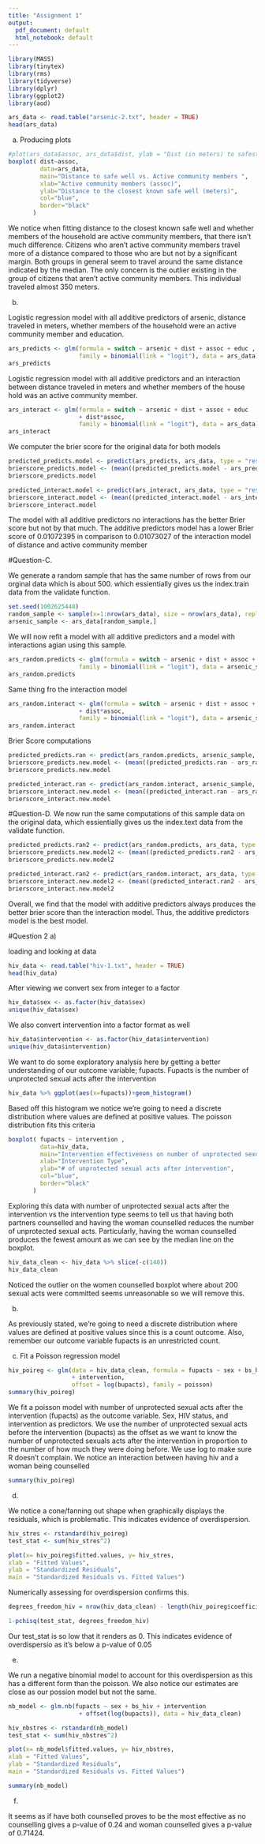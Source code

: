 ---
title: "Assignment 1"
output:
  pdf_document: default
  html_notebook: default
---

```{r include=FALSE}
library(MASS)
library(tinytex)
library(rms)
library(tidyverse)
library(dplyr)
library(ggplot2)
library(aod)
```


```{r}
ars_data <- read.table("arsenic-2.txt", header = TRUE)
head(ars_data)
```
a) Producing plots



```{r}
#plot(ars_data$assoc, ars_data$dist, ylab = "Dist (in meters) to safest well", xlab = "Active community members")
boxplot( dist~assoc,
         data=ars_data,
         main="Distance to safe well vs. Active community members ",
         xlab="Active community members (assoc)",
         ylab="Distance to the closest known safe well (meters)",
         col="blue",
         border="black"
       )
```

We notice when fitting distance to the closest known safe well and whether 
members of the household are active community members, that there isn't much
difference. Citizens who aren't active community members travel more of a 
distance compared to those who are but not by a significant margin. 
Both groups in general seem to travel around the same distance indicated by the
median. 
The only concern is the outlier existing in the group of citizens that aren't 
active community members. This individual traveled almost 350 meters.



b) 

Logistic regression model with all additive predictors of arsenic, distance
traveled in meters, 
whether members of the household were an active community member and education. 
```{r}
ars_predicts <- glm(formula = switch ~ arsenic + dist + assoc + educ , 
                    family = binomial(link = "logit"), data = ars_data)
ars_predicts
```



Logistic regression model with all additive predictors and an 
interaction between distance traveled in meters and whether members of the 
house hold was an active community member.
```{r}

ars_interact <- glm(formula = switch ~ arsenic + dist + assoc + educ 
                    + dist*assoc, 
                    family = binomial(link = "logit"), data = ars_data)
ars_interact
```

We computer the brier score for the original data for both models
```{r}
predicted_predicts.model <- predict(ars_predicts, ars_data, type = "response")
brierscore_predicts.model <- (mean((predicted_predicts.model - ars_predicts$residuals)^2))/nrow(ars_data)
brierscore_predicts.model
```

```{r}
predicted_interact.model <- predict(ars_interact, ars_data, type = "response")
brierscore_interact.model <- (mean((predicted_interact.model - ars_interact$residuals)^2))/nrow(ars_data)
brierscore_interact.model
```

The model with all additive predictors no interactions has the better Brier 
score but not by that much. The additive predictors model has a lower Brier 
score of 0.01072395 in comparison to 0.01073027 of the interaction model 
of distance and 
active community member


#Question-C. 

We generate a random sample that has the same number of rows from our orginal
data which is about 500.
which
essientially gives us the index.train data from the validate function.
```{r}
set.seed(1002625448)
random_sample <- sample(x=1:nrow(ars_data), size = nrow(ars_data), replace = TRUE)
arsenic_sample <- ars_data[random_sample,]
```

We will now refit a model with all additive predictors and a model with
interactions agian using this sample. 

```{r}
ars_random.predicts <- glm(formula = switch ~ arsenic + dist + assoc + educ , 
                    family = binomial(link = "logit"), data = arsenic_sample)
ars_random.predicts

```

Same thing fro the interaction model
```{r}
ars_random.interact <- glm(formula = switch ~ arsenic + dist + assoc + educ 
                    + dist*assoc, 
                    family = binomial(link = "logit"), data = arsenic_sample)
ars_random.interact
```

Brier Score computations
```{r}
predicted_predicts.ran <- predict(ars_random.predicts, arsenic_sample, type = "response")
brierscore_predicts.new.model <- (mean((predicted_predicts.ran - ars_random.predicts$residuals)^2))/nrow(arsenic_sample)
brierscore_predicts.new.model
```

```{r}
predicted_interact.ran <- predict(ars_random.interact, arsenic_sample, type = "response")
brierscore_interact.new.model <- (mean((predicted_interact.ran - ars_random.interact$residuals)^2))/nrow(arsenic_sample)
brierscore_interact.new.model
```

#Question-D.
We now run the same computations of this sample data on the original data, which
essientially gives us the index.text data from the validate function.
```{r}
predicted_predicts.ran2 <- predict(ars_random.predicts, ars_data, type = "response")
brierscore_predicts.new.model2 <- (mean((predicted_predicts.ran2 - ars_random.predicts$residuals)^2))/nrow(ars_data)
brierscore_predicts.new.model2
```

```{r}
predicted_interact.ran2 <- predict(ars_random.interact, ars_data, type = "response")
brierscore_interact.new.model2 <- (mean((predicted_interact.ran2 - ars_random.interact$residuals)^2))/nrow(ars_data)
brierscore_interact.new.model2
```

Overall, we find that the model with additive predictors always produces
the better brier score than the interaction model. Thus, the additive predictors
model is the best model.


#Question 2
a) 

loading and looking at data
```{r}
hiv_data <- read.table("hiv-1.txt", header = TRUE)
head(hiv_data)
```

After viewing we convert sex from integer to a factor 
```{r}
hiv_data$sex <- as.factor(hiv_data$sex)
unique(hiv_data$sex)
```

We also convert intervention into a factor format as well 
```{r}
hiv_data$intervention <- as.factor(hiv_data$intervention)
unique(hiv_data$intervention)
```

We want to do some exploratory analysis here by getting a better understanding
of our outcome variable; fupacts. Fupacts is the number of unprotected sexual
acts after the intervention
```{r}
hiv_data %>% ggplot(aes(x=fupacts))+geom_histogram()
```

Based off this histogram we notice we're going to need a discrete distribution
where values are defined at positive values.
The poisson distribution fits this criteria

```{r}
boxplot( fupacts ~ intervention ,
         data=hiv_data,
         main="Intervention effectiveness on number of unprotected sexual acts",
         xlab="Intervention Type",
         ylab="# of unprotected sexual acts after intervention",
         col="blue",
         border="black"
       )
```

Exploring this data with number of unprotected sexual acts after the 
intervention vs the intervention type seems to tell us that having both partners
counselled and having the woman counselled reduces the number of unprotected 
sexual acts.
Particularly, having the woman counselled produces the fewest amount as we can 
see by the median line on the boxplot. 

```{r}
hiv_data_clean <- hiv_data %>% slice(-c(140))
hiv_data_clean
```


Noticed the outlier on the women counselled boxplot where about 200 sexual acts
were committed seems unreasonable so we will remove this.










b) 

As previously stated, we're going to need a discrete distribution
where values are defined at positive values since this is a count outcome.
Also, remember our outcome variable fupacts is an unrestricted count. 




c) Fit a Poisson regression model

```{r}
hiv_poireg <- glm(data = hiv_data_clean, formula = fupacts ~ sex + bs_hiv 
                  + intervention, 
                  offset = log(bupacts), family = poisson)
summary(hiv_poireg)
```

We fit a poisson model with number of unprotected sexual acts after the 
intervention (fupacts) as the outcome variable. Sex, HIV status, 
and intervention as predictors.
We use the number of unprotected sexual acts before the intervention (bupacts)
as the offset as we want to know the number of unprotected sexuals acts after
the intervention in proportion to the number of how much they were doing before.
We use log to make sure R doesn't complain. 
We notice an interaction between having hiv and a woman being counselled

```{r}
summary(hiv_poireg)
```








d) 

We notice a cone/fanning out shape when graphically displays the residuals,
which is problematic. This indicates evidence of overdispersion.

```{r}
hiv_stres <- rstandard(hiv_poireg)
test_stat <- sum(hiv_stres^2)

plot(x= hiv_poireg$fitted.values, y= hiv_stres,
xlab = "Fitted Values",
ylab = "Standardized Residuals",
main = "Standardized Residuals vs. Fitted Values")
```

Numerically assessing for overdispersion confirms this. 
```{r}
degrees_freedom_hiv = nrow(hiv_data_clean) - length(hiv_poireg$coefficients)

1-pchisq(test_stat, degrees_freedom_hiv)
```
Our test_stat is so low that it renders as 0. This indicates evidence
of overdispersio as it's  below a p-value of 0.05


e) 

We run a negative binomial model to account for this overdispersion as this has
a different form than the poisson. 
We also notice our estimates are close as our possion model but not the same.
```{r}
nb_model <- glm.nb(fupacts ~ sex + bs_hiv + intervention  
                    + offset(log(bupacts)), data = hiv_data_clean)

hiv_nbstres <- rstandard(nb_model)
test_stat <- sum(hiv_nbstres^2)

plot(x= nb_model$fitted.values, y= hiv_nbstres,
xlab = "Fitted Values",
ylab = "Standardized Residuals",
main = "Standardized Residuals vs. Fitted Values")
```

```{r}
summary(nb_model)
```


f) 

It seems as if have both counselled proves to be the most effective as 
no counselling gives a p-value of 0.24 and woman counselled gives a p-value of
0.71424.

